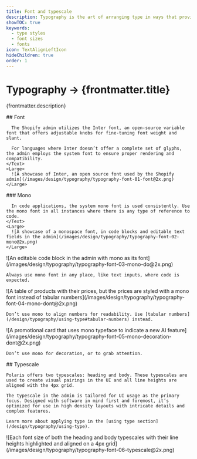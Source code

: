 ```yaml
---
title: Font and typescale
description: Typography is the art of arranging type in ways that provides innate hierarchy to UI.
showTOC: true
keywords:
  - type styles
  - font sizes
  - fonts
icon: TextAlignLeftIcon
hideChildren: true
order: 1
---
```


# Typography &rarr; {frontmatter.title}

<Lede>{frontmatter.description}</Lede>

<Subnav />

<LayoutSection card>
    <Text>
      ## Font

      The Shopify admin utilizes the Inter font, an open-source variable font that offers adjustable knobs for fine-tuning font weight and slant.

      For languages where Inter doesn’t offer a complete set of glyphs, the admin employs the system font to ensure proper rendering and compatibility.
    </Text>
    <Large>
      ![A showcase of Inter, an open source font used by the Shopify admin](/images/design/typography/typography-font-01-font@2x.png)
    </Large>

</LayoutSection>

<LayoutSection card>
    <Text>
      ### Mono

      In code applications, the system mono font is used consistently. Use the mono font in all instances where there is any type of reference to code.
    </Text>
    <Large>
      ![A showcase of a monospace font, in code blocks and editable text fields in the admin](/images/design/typography/typography-font-02-mono@2x.png)
    </Large>

  <Medium variant="do">
    ![An editable code block in the admin with mono as its font](/images/design/typography/typography-font-03-mono-do@2x.png)

    Always use mono font in any place, like text inputs, where code is expected.

  </Medium>

  <Medium variant="dont">
    ![A table of products with their prices, but the prices are styled with a mono font instead of tabular numbers](/images/design/typography/typography-font-04-mono-dont@2x.png)

    Don’t use mono to align numbers for readability. Use [tabular numbers](/design/typography/using-type#tabular-numbers) instead.

  </Medium>

  <Medium variant="dont">
    ![A promotional card that uses mono typeface to indicate a new AI feature](/images/design/typography/typography-font-05-mono-decoration-dont@2x.png)

    Don’t use mono for decoration, or to grab attention.

  </Medium>

</LayoutSection>

<LayoutSection card>
  <Text>
    ## Typescale

    Polaris offers two typescales: heading and body. These typescales are used to create visual pairings in the UI and all line heights are aligned with the 4px grid.

    The typescale in the admin is tailored for UI usage as the primary focus. Designed with software in mind first and foremost, it’s optimized for use in high density layouts with intricate details and complex features.

    Learn more about applying type in the [using type section](/design/typography/using-type).

  </Text>
  <Large>
    ![Each font size of both the heading and body typescales with their line heights highlighted and aligned on a 4px grid](/images/design/typography/typography-font-06-typescale@2x.png)
  </Large>
</LayoutSection>
